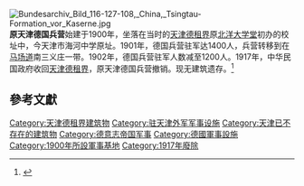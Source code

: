 [[File:Bundesarchiv_Bild_116-127-108,_China,_Tsingtau-Formation_vor_Kaserne.jpg|thumb]]
'''原天津德国兵营'''始建于1900年，坐落在当时的[[天津德租界|天津德租界]]原[[北洋大学堂|北洋大学堂]]初办的校址中，今天津市海河中学原址。1901年，德国兵营驻军达1400人，兵营转移到在[[马场道|马场道]]南三义庄一带。1902年，德国兵营驻军人数减至1200人。1917年，中华民国政府收回[[天津德租界|天津德租界]]，原天津德国兵营撤销。现无建筑遗存。<ref>{{Cite web |url=http://www.tjdag.gov.cn/tjdag/wwwroot/root/template/main/jgsl/gsfq_article.shtml?id=4641 |title=天津租界的驻军 |accessdate=2011-05-19 |archive-date=2016-03-05 |archive-url=https://web.archive.org/web/20160305171946/http://tjdag.gov.cn/tjdag/wwwroot/root/template/main/jgsl/gsfq_article.shtml?id=4641 |dead-url=yes }}</ref>

==參考文獻==
<div class="references-small">
<references />
</div>

{{天津市原有兵营}}
{{天津近代历史文化专题}}
{{天津大学}}
[[Category:天津德租界建筑物|Category:天津德租界建筑物]]
[[Category:驻天津外军军事设施|Category:驻天津外军军事设施]]
[[Category:天津已不存在的建筑物|Category:天津已不存在的建筑物]]
[[Category:德意志帝国军事|Category:德意志帝国军事]]
[[Category:德國軍事設施|Category:德國軍事設施]]
[[Category:1900年所設軍事基地|Category:1900年所設軍事基地]]
[[Category:1917年廢除|Category:1917年廢除]]